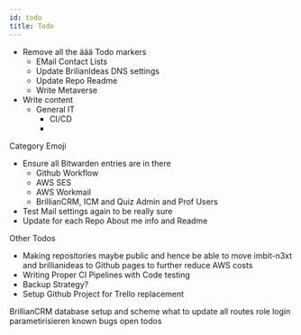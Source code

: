 ```yaml
---
id: todo
title: Todo
---
```


- Remove all the äää Todo markers
    - EMail Contact Lists
    - Update BrilianIdeas DNS settings
    - Update Repo Readme
    - Write Metaverse
- Write content
    - General IT 
        - CI/CD
        - 
 Category Emoji

- Ensure all Bitwarden entries are in there
    - Github Workflow
    - AWS SES
    - AWS Workmail
    - BrillianCRM, ICM and Quiz Admin and Prof Users
- Test Mail settings again to be really sure
- Update for each Repo About me info and Readme 

Other Todos
- Making repositories maybe public and hence be able to move imbit-n3xt and brillianideas to Github pages to further reduce AWS costs
- Writing Proper CI Pipelines with Code testing
- Backup Strategy?
- Setup Github Project for Trello replacement

BrillianCRM
database setup and scheme
what to update
all routes
role login
parametirisieren
known bugs
open todos